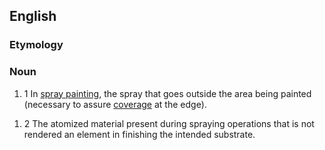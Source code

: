==English==

===Etymology===
{{prefix|over|spray}}

===Noun===
{{en-noun}}

#1 In [[spray painting]], the spray that goes outside the area being painted (necessary to assure [[coverage]] at the edge).

#2 The atomized material present during spraying operations that is not rendered an element in finishing the intended substrate.